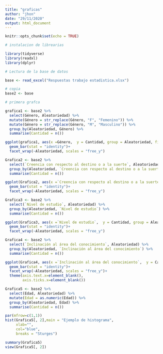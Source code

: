 ```yaml
---
title: "graficas"
author: "jhon"
date: "29/11/2020"
output: html_document
---
```


```r
knitr::opts_chunk$set(echo = TRUE)
```


```r

# instalacion de librearias

library(tidyverse)
library(readxl)
library(dplyr)


```

```r
# Lectura de la base de datos 

base <- read_excel("Respuestas trabajo estadistica.xlsx")

# copia 
base2 <- base


```


```r


# primera grafca

grafica1 <- base2 %>% 
  select(Género, Aleatoriedad) %>% 
  mutate(Género = str_replace(Género, "F", "Femenino")) %>%
  mutate(Género = str_replace(Género, "M", "Masculino")) %>% 
  group_by(Aleatoriedad, Género) %>% 
  summarise(Cantidad = n())

ggplot(grafica1, aes(x =Género,  y = Cantidad, group = Aleatoriedad, fill = Género))+
  geom_bar(stat = "identity")+
  facet_wrap(~Aleatoriedad, scales = "free_y")
```


```r
Grafica2 <- base2 %>% 
  select(`Creencia con respecto al destino o a la suerte`, Aleatoriedad) %>% 
  group_by(Aleatoriedad, `Creencia con respecto al destino o a la suerte`) %>% 
  summarise(Cantidad = n())

ggplot(Grafica2, aes(x =`Creencia con respecto al destino o a la suerte`,  y = Cantidad, group = Aleatoriedad, fill = `Creencia con respecto al destino o a la suerte`))+
  geom_bar(stat = "identity")+
  facet_wrap(~Aleatoriedad, scales = "free_y")
```
```r
Grafica3 <- base2 %>% 
  select(`Nivel de estudio`, Aleatoriedad) %>% 
  group_by(Aleatoriedad, `Nivel de estudio`) %>% 
  summarise(Cantidad = n())

ggplot(Grafica3, aes(x =`Nivel de estudio`,  y = Cantidad, group = Aleatoriedad, fill = `Nivel de estudio`))+
  geom_bar(stat = "identity")+
  facet_wrap(~Aleatoriedad, scales = "free_y")
```
```r
Grafica4 <- base2 %>% 
  select(`Inclinación al área del conocimiento`, Aleatoriedad) %>% 
  group_by(Aleatoriedad, `Inclinación al área del conocimiento`) %>% 
  summarise(Cantidad = n())

ggplot(Grafica4, aes(x =`Inclinación al área del conocimiento`,  y = Cantidad, group = Aleatoriedad, fill = `Inclinación al área del conocimiento`))+
  geom_bar(stat = "identity")+
  facet_wrap(~Aleatoriedad, scales = "free_y")+
  theme(axis.text.x=element_blank(),
        axis.ticks.x=element_blank())
```
```r
Grafica5 <- base2 %>% 
  select(Edad, Aleatoriedad) %>% 
  mutate(Edad = as.numeric(Edad)) %>% 
  group_by(Aleatoriedad, Edad) %>% 
  summarise(Cantidad = n()) 

par(mfrow=c(1,1))
hist(Grafica5[, 2],main = "Ejemplo de histograma",
     xlab="",
     col="blue",
     breaks = "Sturges")

summary(Grafica5)
view(Grafica5[, 2])
```

